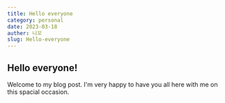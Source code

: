 ```yaml
---
title: Hello everyone
category: personal
date: 2023-03-18
auther: 니꼬
slug: Hello-everyone
---
```


## Hello everyone!

Welcome to my blog post. I'm very happy to have you all here with me on this spacial occasion.

